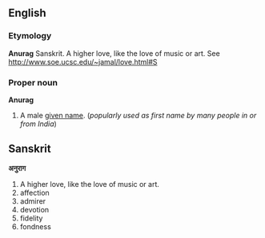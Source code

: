 ==English==

===Etymology===
'''Anurag''' Sanskrit. A higher love, like the love of music or art. See [[http://www.soe.ucsc.edu/~jamal/love.html#S]]

===Proper noun===
'''Anurag'''
#A male [[given name]]. (''popularly used as first name by many people in or from India'')

==Sanskrit==
'''अनुराग''' 
#A higher love, like the love of music or art.
#affection
#admirer
#devotion
#fidelity
#fondness
